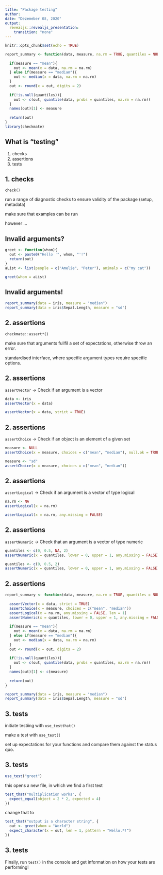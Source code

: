 ```yaml
---
title: "Package testing"
author: 
date: "Dezemeber 08, 2020"
output: 
  revealjs::revealjs_presentation:
    transition: "none"
---
```



```r
knitr::opts_chunk$set(echo = TRUE)

report_summary <- function(data, measure, na.rm = TRUE, quantiles = NULL){
  
  if(measure == "mean"){
    out <- mean(x = data, na.rm = na.rm)
  } else if(measure == "median"){
    out <- median(x = data, na.rm = na.rm)  
  }
  out <- round(x = out, digits = 2)
  
  if(!is.null(quantiles)){
    out <- c(out, quantile(data, probs = quantiles, na.rm = na.rm))
  }
  names(out)[1] <- measure
  
  return(out)
}
library(checkmate)
```

## What is "testing"

1. checks
2. assertions
3. tests

## 1. checks

`check()` <br>

run a range of diagnostic checks to ensure validity of the package (setup, metadata)

make sure that examples can be run

however ...

## Invalid arguments?

```r
greet <- function(whom){
  out <- paste0("Hello '", whom, "'!")
  return(out)
}
aList <- list(people = c("Amelie", "Peter"), animals = c("my cat"))
```
<div class="fragment">

```r
greet(whom = aList)
```
</div>

## Invalid arguments!

```r
report_summary(data = iris, measure = "median")
report_summary(data = iris$Sepal.Length, measure = "sd")
```

## 2. assertions

`checkmate::assert*()` <br>

make sure that arguments fullfil a set of expectations, otherwise throw an error.

standardised interface, where specific argument types require specific options.


## 2. assertions

`assertVector` -> Check if an argument is a vector

<div class="fragment">
```r
data <- iris
assertVector(x = data)

assertVector(x = data, strict = TRUE)
```
</div>

## 2. assertions

`assertChoice` -> Check if an object is an element of a given set

```r
measure <- NULL
assertChoice(x = measure, choices = c("mean", "median"), null.ok = TRUE)

measure <- "sd"
assertChoice(x = measure, choices = c("mean", "median"))
```

## 2. assertions

`assertLogical` -> Check if an argument is a vector of type logical

```r
na.rm <- NA
assertLogical(x = na.rm)

assertLogical(x = na.rm, any.missing = FALSE)
```
## 2. assertions

`assertNumeric` -> Check that an argument is a vector of type numeric

```r
quantiles <- c(0, 0.5, NA, 2)
assertNumeric(x = quantiles, lower = 0, upper = 1, any.missing = FALSE)
```
<div class="fragment">
```r
quantiles <- c(0, 0.5, 2)
assertNumeric(x = quantiles, lower = 0, upper = 1, any.missing = FALSE)
```
</div>


## 2. assertions
```r
report_summary <- function(data, measure, na.rm = TRUE, quantiles = NULL){
  
  assertVector(x = data, strict = TRUE)
  assertChoice(x = measure, choices = c("mean", "median"))
  assertLogical(x = na.rm, any.missing = FALSE, len = 1)
  assertNumeric(x = quantiles, lower = 0, upper = 1, any.missing = FALSE, null.ok = TRUE)
  
  if(measure == "mean"){
    out <- mean(x = data, na.rm = na.rm)
  } else if(measure == "median"){
    out <- median(x = data, na.rm = na.rm)  
  }
  out <- round(x = out, digits = 2)
  
  if(!is.null(quantiles)){
    out <- c(out, quantile(data, probs = quantiles, na.rm = na.rm))
  }
  names(out)[1] <- c(measure)
  
  return(out)
}
```

```r
report_summary(data = iris, measure = "median")
report_summary(data = iris$Sepal.Length, measure = "sd")
```

## 3. tests

initiate testiing with `use_testthat()` <br>

make a test with `use_test()`

set up expectations for your functions and compare them against the status quo.

## 3. tests

```r
use_test("greet")
```

this opens a new file, in which we find a first test

```r
test_that("multiplication works", {
  expect_equal(object = 2 * 2, expected = 4)
})
```

<div class="fragment">
change that to

```r
test_that("output is a character string", {
  out <- greet(whom = "World")
  expect_character(x = out, len = 1, pattern = "Hello.*!")
})
```
</div>

## 3. tests

Finally, run `test()` in the console and get information on how your tests are performing!
